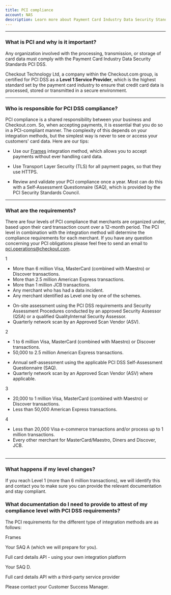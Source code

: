 ```yaml
---
title: PCI compliance
account: NAS
description: Learn more about Payment Card Industry Data Security Standards.
---
```


---

### What is PCI and why is it important?

Any organization involved with the processing, transmission, or storage of card data must comply with the <ExternalLink href="https://www.pcisecuritystandards.org/pci_security/" target="_blank">Payment Card Industry Data Security Standards</ExternalLink> PCI DSS.

Checkout Technology Ltd, a company within the Checkout.com group, is certified for PCI DSS as a **Level 1 Service Provider**, which is the highest standard set by the payment card industry to ensure that credit card data is processed, stored or transmitted in a secure environment.

---

### Who is responsible for PCI DSS compliance?

PCI compliance is a shared responsibility between your business and Checkout.com. So, when accepting payments, it is essential that you do so in a PCI-compliant manner. The complexity of this depends on your integration methods, but the simplest way is never to see or access your customers' card data. Here are our tips:

- Use our [Frames](/integrate/frames) integration method, which allows you to accept payments without ever handling card data.

- Use Transport Layer Security (TLS) for all payment pages, so that they use HTTPS.

- Review and validate your PCI compliance once a year. Most can do this with a <ExternalLink href="https://www.pcisecuritystandards.org/document_library?category=saqs#results" target="_blank">Self-Assessment Questionnaire</ExternalLink> (SAQ), which is provided by the <ExternalLink href="https://www.pcisecuritystandards.org/" target="_blank">PCI Security Standards Council</ExternalLink>.

---

### What are the requirements?

There are four levels of PCI compliance that merchants are organized under, based upon their card transaction count over a 12-month period. The PCI level in combination with the integration method will determine the compliance requirements for each merchant. If you have any question concerning your PCI obligations please feel free to send an email to [pci.operations@checkout.com](mailto:pci.operations@checkout.com).

<Table>
<TableHead headers={['PCI level', 'Transactions processed / year', 'Key requirements']} />
<TableBody>
<TableRow>
<TableCell>

1

</TableCell>
<TableCell>

- More than 6 million Visa, MasterCard (combined with Maestro) or Discover transactions.
- More than 2.5 million American Express transactions.
- More than 1 million JCB transactions.
- Any merchant who has had a data incident.
- Any merchant identified as Level one by one of the schemes.

</TableCell>
<TableCell>

- On-site assessment using the PCI DSS requirements and Security Assessment Procedures conducted by an approved <ExternalLink href="https://www.pcisecuritystandards.org/assessors_and_solutions/qualified_security_assessors" target="_blank">Security Assessor</ExternalLink> (QSA) or a qualified <ExternalLink href="https://www.pcisecuritystandards.org/program_training_and_qualification/internal_security_assessor_certification) (ISA" target="_blank">QualityInternal Security Assessor</ExternalLink>.
- Quarterly network scan by an <ExternalLink href="https://www.pcisecuritystandards.org/assessors_and_solutions/approved_scanning_vendors" target="_blank">Approved Scan Vendor</ExternalLink> (ASV).

</TableCell>
</TableRow>
<TableRow>
<TableCell>

2

</TableCell>
<TableCell>

- 1 to 6 million Visa, MasterCard (combined with Maestro) or Discover transactions.
- 50,000 to 2.5 million American Express transactions.

</TableCell>
<TableCell rowSpan="3">

- Annual self-assessment using the applicable PCI DSS Self-Assessment Questionnaire (SAQ).
- Quarterly network scan by an <ExternalLink href="https://www.pcisecuritystandards.org/assessors_and_solutions/approved_scanning_vendors" target="_blank">Approved Scan Vendor</ExternalLink> (ASV) where applicable.

</TableCell>
</TableRow>
<TableRow>
<TableCell>

3

</TableCell>
<TableCell>

- 20,000 to 1 million Visa, MasterCard (combined with Maestro) or Discover transactions.
- Less than 50,000 American Express transactions.

</TableCell>
</TableRow>
<TableRow>
<TableCell>

4

</TableCell>
<TableCell>

- Less than 20,000 Visa e-commerce transactions and/or process up to 1 million transactions.
- Every other merchant for MasterCard/Maestro, Diners and Discover, JCB.

</TableCell>
</TableRow>
</TableBody>
</Table>

---

### What happens if my level changes?

If you reach Level 1 (more than 6 million transactions), we will identify this and contact you to make sure you can provide the relevant documentation and stay compliant.

### What documentation do I need to provide to attest of my compliance level with PCI DSS requirements?

The PCI requirements for the different type of integration methods are as follows:

<Table>
<TableHead headers={['Integration method', 'Documents required']} />
<TableBody>
<TableRow>
<TableCell>

Frames

</TableCell>
<TableCell>

Your SAQ A (which we will prepare for you).

</TableCell>
</TableRow>
<TableRow>
<TableCell>

Full card details API - using your own integration platform

</TableCell>
<TableCell>

Your SAQ D.

</TableCell>
</TableRow>
<TableRow>
<TableCell>

Full card details API with a third-party service provider

</TableCell>
<TableCell>

Please contact your Customer Success Manager.

</TableCell>
</TableRow>
</TableBody>
</Table>
